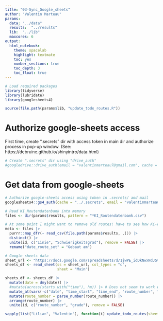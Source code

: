 ```yaml
---
title: "03-Sync_Google_sheets"
author: "Valentin Marteau"
params:
  data: "../data"
  results:  "../results"
  lib:  "../lib"
  maxcores: 6
output:
  html_notebook:
    theme: spacelab
    highlight: textmate
    toc: yes
    number_sections: true
    toc_depth: 3
    toc_float: true
---
```


```r
# Load required packages
library(tidyverse)
library(lubridate)
library(googlesheets4)

source(file.path(params$lib, "update_todo_routes.R"))
```
# Authorize google-sheets access
First time, create ".secrets" dir with access token in main dir and authorize process in pop-up window. (See: https://debruine.github.io/shinyintro/data.html) 
```r
# Create ".secrets" dir using "drive_auth"
#googledrive::drive_auth(email = "valentinmarteau7@gmail.com", cache = "../.secrets")
```

# Get data from google-sheets
```r
# Authorize google-sheets access using token in .secrets/ and mail
googlesheets4::gs4_auth(cache = "../.secrets", email = "valentinmarteau7@gmail.com")

# Read KI_Routendatenbank into memory
files <- dir(params$results, pattern = "*KI_Routendatenbank.csv")

# At some point I might want to remove old routes! have to see how Ki-db is updated.
meta <- files |>
  purrr::map_dfr(~ read_csv(file.path(params$results, .))) |>
  distinct() |>
  unite(id, c("Linie", "Schwierigkeitsgrad"), remove = FALSE) |>
  rename("date_route_set" = "Gebaut am")

# Google sheets data
sheet_url <- "https://docs.google.com/spreadsheets/d/1jwPE_idDkNwxNdJSv90Nw9nVB06rnAfQvLnG2TD-Zrg/edit#gid=0"
sheets_df <- read_sheet(ss = sheet_url, col_types = "c",
                        sheet = "Main")

sheets_df <- sheets_df |>
  mutate(date = dmy(date)) |>
  #mutate(across(starts_with("time"), hm)) |> # Does not seem to work well with NAs ...
  mutate_at(vars(-c("date", "time_start", "time_end", "route_number", "Comments")), factor) |>
  mutate(route_number = parse_number(route_number)) |>
  arrange(route_number) |>
  unite(id, c("route_number", "grade"), remove = FALSE)

sapply(list("Lilian", "Valentin"), function(i) update_todo_routes(sheets = sheets_df, metadata = meta, person = i, URL = sheet_url) )
```